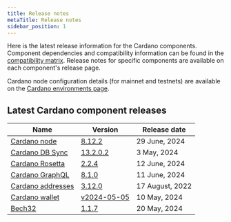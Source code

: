 ```yaml
---
title: Release notes
metaTitle: Release notes
sidebar_position: 1
---
```


Here is the latest release information for the Cardano components. Component
dependencies and compatibility information can be found in the
[compatibility matrix](/developer-resources/release-notes/comp-matrix). Release
notes for specific components are available on each component's release page.

Cardano node configuration details (for mainnet and testnets) are available on
the
[Cardano environments page](https://book.world.dev.cardano.org/environments.html).

## Latest Cardano component releases

| Name                                                                     | Version                                                                                      | Release date      |
| ------------------------------------------------------------------------ | -------------------------------------------------------------------------------------------- | ----------------- |
| [Cardano node](https://github.com/IntersectMBO/cardano-node)             | [8.12.2](https://github.com/IntersectMBO/cardano-node/releases/tag/8.12.2)                   | 29 June, 2024    |
| [Cardano DB Sync](https://github.com/IntersectMBO/cardano-db-sync)       | [13.2.0.2](https://github.com/IntersectMBO/cardano-db-sync/releases/tag/13.2.0.2)            | 3 May, 2024 |
| [Cardano Rosetta](https://github.com/cardano-foundation/cardano-rosetta) | [2.2.4](https://github.com/cardano-foundation/cardano-rosetta/releases/tag/2.2.4)            | 12 June, 2024    |
| [Cardano GraphQL](https://github.com/cardano-foundation/cardano-graphql) | [8.1.0](https://github.com/cardano-foundation/cardano-graphql/releases/tag/8.1.0)            | 11 June, 2024    |
| [Cardano addresses](https://github.com/IntersectMBO/cardano-addresses)   | [3.12.0](https://github.com/IntersectMBO/cardano-addresses/releases/tag/3.12.0)              | 17 August, 2022   |
| [Cardano wallet](https://github.com/cardano-foundation/cardano-wallet)   | [v2024-05-05](https://github.com/cardano-foundation/cardano-wallet/releases/tag/v2024-05-05) | 10 May, 2024    |
| [Bech32](https://github.com/IntersectMBO/bech32)                         | [1.1.7](https://github.com/IntersectMBO/bech32/releases/tag/v1.1.7)                          | 20 May, 2024 |
